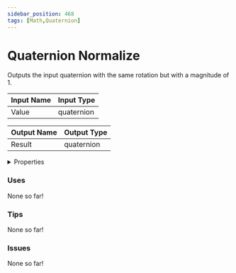 ```yaml
---
sidebar_position: 468
tags: [Math,Quaternion]
---
```


# Quaternion Normalize

Outputs the input quaternion with the same rotation but with a magnitude of 1.




<EsbSvg />

| Input Name | Input Type |
|-----------|-----------|
| Value | quaternion |

| Output Name | Output Type |
|-----------|-----------|
| Result | quaternion |


<details>
  <summary>Properties</summary>
  <div>
    <div>
    <table>
      <thead>
        <tr>
          <th>Is beta required?</th>
          <th>❌</th>
        </tr>
        <tr>
          <th>Is this chip a trolling risk?</th>
          <th>❌</th>
        </tr>
        <tr>
          <th>Chip UUID</th>
          <th>8157b896-fce8-45fc-957a-4407f0d6c42a</th>
        </tr>
      </thead>
    </table>
    </div>
  </div>
</details>

### Uses

None so far!

### Tips

None so far!

### Issues

None so far!